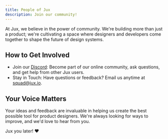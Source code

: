 ```yaml
---
title: People of Jux
description: Join our community!
---
```


At Jux, we believe in the power of community. We're building more than just a product; we're cultivating a space where designers and developers come together to shape the future of design systems.

## How to Get Involved

- Join our <a href="https://discord.gg/BSXsahmyVQ" target="_blank">Discord</a>: Become part of our online community, ask questions, and get help from other Jux users.
- Stay in Touch: Have questions or feedback? Email us anytime at [squad@jux.io](mailto:squad@jux.io).

## Your Voice Matters
Your ideas and feedback are invaluable in helping us create the best possible tool for product designers. We're always looking for ways to improve, and we'd love to hear from you.

Jux you later! ❤️